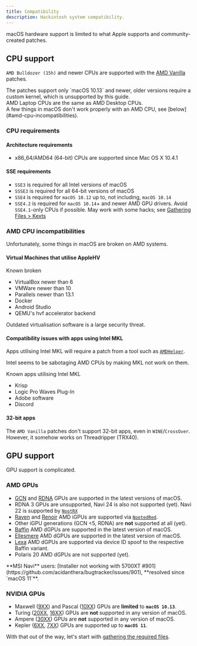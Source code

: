 ```yaml
---
title: Compatibility
description: Hackintosh system compatibility.
---
```



macOS hardware support is limited to what Apple supports and community-created patches.

## CPU support

`AMD Bulldozer (15h)` and newer CPUs are supported with the [AMD Vanilla](https://github.com/AMD-OSX/AMD_Vanilla) patches.

<Aside type="caution">
The patches support only `macOS 10.13` and newer, older versions require a custom kernel, which is unsupported by this guide.
</Aside>

<Aside type="tip">
AMD Laptop CPUs are the same as AMD Desktop CPUs.
</Aside>

<Aside type="danger">
A few things in macOS don't work properly with an AMD CPU, see [below](#amd-cpu-incompatibilities).
</Aside>

### CPU requirements

#### Architecture requirements

- x86_64/AMD64 (64-bit) CPUs are supported since Mac OS X 10.4.1

#### SSE requirements

- `SSE3` is required for all Intel versions of macOS
- `SSSE3` is required for all 64-bit versions of macOS
- `SSE4` is required for `macOS 10.12` up to, not including, `macOS 10.14`
- `SSE4.2` is required for `macOS 10.14`+ and newer AMD GPU drivers. Avoid `SSE4.1`-only CPUs if possible. May work with some hacks; see [Gathering Files > Kexts](/guides/hackintosh/gathering-files/kexts)

### AMD CPU incompatibilities

Unfortunately, some things in macOS are broken on AMD systems.

#### Virtual Machines that utilise AppleHV

Known broken

- VirtualBox newer than 6
- VMWare newer than 10
- Parallels newer than 13.1
- Docker
- Android Studio
- QEMU's hvf accelerator backend

<Aside type="danger">
Outdated virtualisation software is a large security threat.
</Aside>

#### Compatibility issues with apps using Intel MKL

Apps utilising Intel MKL will require a patch from a tool such as [`AMDHelper`](https://github.com/alvindimas05/AMDHelper).

Intel seems to be sabotaging AMD CPUs by making MKL not work on them.

Known apps utilising Intel MKL

- Krisp
- Logic Pro Waves Plug-In
- Adobe software
- Discord

#### 32-bit apps

The `AMD Vanilla` patches don't support 32-bit apps, even in `WINE`/`CrossOver`. However, it somehow works on Threadripper (TRX40).

## GPU support

GPU support is complicated.

### AMD GPUs

- [GCN](https://en.wikipedia.org/wiki/Graphics_Core_Next) and [RDNA](<https://en.wikipedia.org/wiki/RDNA_(microarchitecture)>) GPUs are supported in the latest versions of macOS.
- RDNA 3 GPUs are unsupported, Navi 24 is also not supported (yet). Navi 22 is supported by [`NootRX`](/applehax/nootrx)
- [Raven](https://www.techpowerup.com/gpu-specs/amd-raven.g816) and [Renoir](https://www.techpowerup.com/gpu-specs/amd-renoir.g1058) AMD iGPUs are supported via [`NootedRed`](/applehax/nootedred).
- Other iGPU generations (GCN \<5, RDNA) are **not** supported at all (yet).
- [Baffin](https://www.techpowerup.com/gpu-specs/amd-baffin.g796) AMD dGPUs are supported in the latest version of macOS.
- [Ellesmere](https://www.techpowerup.com/gpu-specs/amd-ellesmere.g795) AMD dGPUs are supported in the latest version of macOS.
- [Lexa](https://www.techpowerup.com/gpu-specs/amd-lexa.g806) AMD dGPUs are supported via device ID spoof to the respective Baffin variant.
- Polaris 20 AMD dGPUs are not supported (yet).

<Aside type="danger">
**MSI Navi** users: [Installer not working with 5700XT #901](https://github.com/acidanthera/bugtracker/issues/901), **resolved since `macOS 11`**.
</Aside>

### NVIDIA GPUs

- Maxwell ([9XX](https://en.wikipedia.org/wiki/GeForce_900_series)) and Pascal ([10XX](https://en.wikipedia.org/wiki/GeForce_10_series)) GPUs are **limited** to **`macOS 10.13`**.
- Turing ([20XX](https://en.wikipedia.org/wiki/GeForce_20_series), [16XX](https://en.wikipedia.org/wiki/GeForce_16_series)) GPUs are **not** supported in any version of macOS.
- Ampere ([30XX](https://en.wikipedia.org/wiki/GeForce_30_series)) GPUs are **not** supported in any version of macOS.
- Kepler ([6XX](https://en.wikipedia.org/wiki/GeForce_600_series), [7XX](https://en.wikipedia.org/wiki/GeForce_700_series)) GPUs are supported up to **`macOS 11`**.

With that out of the way, let's start with [gathering the required files](/guides/hackintosh/gathering-files).
